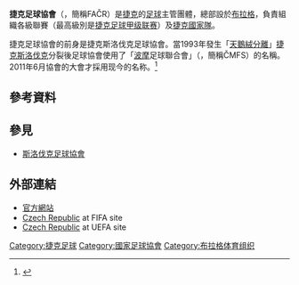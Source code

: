 {{noteTA
|G1=足球
}}
{{國家足協 |
  Name               = 捷克足球協會<br />''The Football Association of the Czech Republic''  |
  Logo               = Czech Republic FA.png |
  Badge_size         = 140px |
  Founded            = 1901年，1993年<ref name="JerFIFA">{{cite book |title=Český a československý fotbal - lexikon osobností a klubů |last=Jeřábek |first=Luboš |authorlink= |coauthors= |year=2007 |publisher=Grada Publishing |location=Praha |isbn=978-80-247-1656-5 |page= |pages=37－38 |url=http://books.google.cz/books?id=4ErKtwjzyv8C&printsec=frontcover#v=onepage&q&f=false |accessdate=2010-08-29}}</ref> |
  FIFA affiliation   = 1907年，1993年<ref name="JerFIFA"/> |
  Region             = [[歐洲足協|歐洲足協]] |
  Region affiliation = 1954年 
}}
'''捷克足球協會'''（{{lang-cs|Fotbalová asociace České republiky}}，簡稱FAČR）是[[捷克|捷克]]的[[英式足球|足球]]主管團體，總部設於[[布拉格|布拉格]]，負責組織各級聯賽（最高級別是[[捷克足球甲级联赛|捷克足球甲级联赛]]）及[[捷克國家足球隊|捷克國家隊]]。

捷克足球協會的前身是捷克斯洛伐克足球協會。當1993年發生「[[天鵝絨分離|天鵝絨分離]]」[[捷克斯洛伐克|捷克斯洛伐克]]分裂後足球協會使用了「[[波希米亞|波]][[摩拉維亞|摩]]足球聯合會」（{{lang-cs|Českomoravský fotbalový svaz}}，簡稱ČMFS）的名稱。2011年6月協會的大會才採用现今的名称。<ref>{{Cite web |url=http://aktualne.centrum.cz/sportplus/fotbal/domaci/clanek.phtml?id=705366 |title=ČMFS se přejmenoval na fotbalovou asociaci ČR |accessdate=2010-08-29 |author=捷克通訊社 |last= |first= |authorlink= |coauthors= |date=2010-06-26 |year= |month= |format= |work= |publisher=[http://aktualne.centrum.cz/ Aktualne.cz] |pages= |language= |archive-date=2011-08-31 |archive-url=https://web.archive.org/web/20110831021304/http://aktualne.centrum.cz/sportplus/fotbal/domaci/clanek.phtml?id=705366 |dead-url=no }}</ref>

== 參考資料 ==
<references />

== 參見 ==
* [[斯洛伐克足球協會|斯洛伐克足球協會]]

== 外部連結 ==
* [http://www.fotbal.cz/ 官方網站] {{Wayback|url=http://www.fotbal.cz/ |date=20050422155316 }}
* [http://www.fifa.com/associations/association=cze/index.html  Czech Republic] {{Wayback|url=http://www.fifa.com/associations/association=cze/index.html |date=20180717131141 }} at FIFA site
* [http://www.uefa.com/memberassociations/association=CZE/index.html  Czech Republic] {{Wayback|url=http://www.uefa.com/memberassociations/association=CZE/index.html |date=20101016021304 }} at UEFA site

{{UEFA成員國家足球協會}}

[[Category:捷克足球|Category:捷克足球]]
[[Category:國家足球協會|Category:國家足球協會]]
[[Category:布拉格体育组织|Category:布拉格体育组织]]